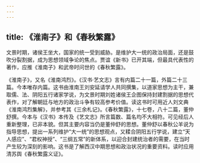 ```yaml
---
---
---
```

title: 《淮南子》和《春秋繁露》
---



文景时期，诸侯王坐大，国家的统一受到威胁。是维护大一统的政治局面，还是鼓吹分裂割据，成为思想领域争论的焦点。贾谊《新书》已开其端，但最具代表性的著作，应推《淮南子》和武帝时问世的《春秋繁露》。

《淮南子》，又名《淮南鸿烈》。《汉书·艺文志》言有内篇二十一篇，外篇二十三篇。今本唯存内篇。这书由淮南王刘安延请学人共同撰集，以道家思想为主干，兼取儒、法、阴阳五行诸家学说，为文景时期刘姓诸侯王企图保持封建割据的思想代表作，对了解朝廷与地方的政治斗争有较高参考价值。读这书时可用近人刘文典《淮南鸿烈集解》，并参考其《三余札记》。《春秋繁露》，十七卷，八十二篇，董仲舒撰。今本与《汉书》本传及《艺文志》所言篇数、篇名均不大相符。可见经后人重新整理，已非本貌。但其主要内容当仍是董仲舒的思想。董仲舒以春秋公羊说为指导思想，提出一系列维护“大一统”的思想观点，又糅合阴阳五行学说，建立“天人感应”、“君权神授”、“三纲五常”的新体系，以迎合封建统治者的需要，在当时产生较为深刻的影响。这书是了解西汉中期思想和政治状况的重要资料。读时应用清苏舆《春秋繁露义证》。